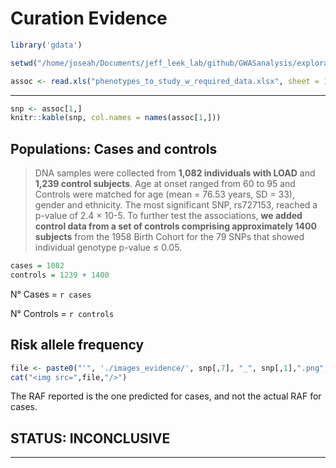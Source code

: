 # Curation Evidence

```r
library('gdata')

setwd("/home/joseah/Documents/jeff_leek_lab/github/GWASanalysis/exploratory_data_analysis")

assoc <- read.xls("phenotypes_to_study_w_required_data.xlsx", sheet = 1, header = TRUE)
```

---

```r
snp <- assoc[1,]
knitr::kable(snp, col.names = names(assoc[1,]))

```

## Populations: Cases and controls

> DNA samples were collected from __1,082 individuals with LOAD__ and __1,239 control subjects__. Age at onset ranged from 60 to 95 and Controls were matched for age (mean = 76.53 years, SD = 33), gender and ethnicity.
> The most significant SNP, rs727153, reached a p-value of 2.4 × 10-5.
> To further test the associations, __we added control data from a set of controls comprising approximately 1400 subjects__ from the 1958 Birth Cohort for the 79 SNPs that showed individual genotype p-value ≤ 0.05. 

```r
cases = 1082
controls = 1239 + 1400

```

N° Cases = `r cases`

N° Controls = `r controls`

## Risk allele frequency

```r
file <- paste0("'", './images_evidence/', snp[,7], "_", snp[,1],".png", "'")
cat("<img src=",file,"/>")

```

The RAF reported is the one predicted for cases, and not the actual RAF for cases.

## STATUS: INCONCLUSIVE

---

